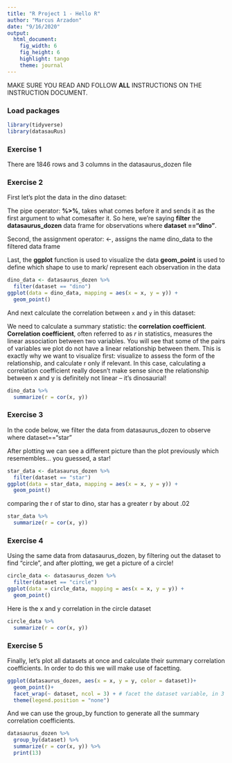 ```yaml
---
title: "R Project 1 - Hello R"
author: "Marcus Arzadon"
date: "9/16/2020"
output: 
  html_document: 
    fig_width: 6
    fig_height: 6
    highlight: tango
    theme: journal
---
```


MAKE SURE YOU READ AND FOLLOW **ALL** INSTRUCTIONS ON THE INSTRUCTION DOCUMENT. 

### Load packages

```r
library(tidyverse) 
library(datasauRus)
```


### Exercise 1

There are 1846 rows and 3 columns in the datasaurus_dozen file

### Exercise 2

First let's plot the data in the dino dataset:

The pipe operator: **%>%**, takes what comes before it and sends it as the first argument to what comesafter it. So here, we’re saying **filter** the **datasaurus_dozen** data frame for observations where **dataset =="dino"**.

Second, the assignment operator: <-, assigns the name dino_data to the filtered data frame

Last, the **ggplot** function is used to visualize the data 
**geom_point** is used to define which shape to use to mark/ represent each observation in the data

```r
dino_data <- datasaurus_dozen %>%
  filter(dataset == "dino")
ggplot(data = dino_data, mapping = aes(x = x, y = y)) +
  geom_point()
```

And next calculate the correlation between `x` and `y` in this dataset:

We need to calculate a summary statistic: the **correlation coefficient**.
**Correlation coefficient**, often referred to as *r* in statistics, measures the linear association between two variables. You will see that some of the pairs of variables we plot do not have a linear relationship between them. This is exactly why we want to visualize first: visualize to assess the form of the relationship, and
calculate r only if relevant. In this case, calculating a correlation coefficient really doesn’t make sense since the relationship between x and y is definitely not linear – it’s dinosaurial!

```r
dino_data %>%
  summarize(r = cor(x, y))
```

### Exercise 3

In the code below, we filter the data from datasaurus_dozen to observe where dataset=="star"

After plotting we can see a different picture than the plot previously which resemembles... you guessed, a star!

```r
star_data <- datasaurus_dozen %>%
  filter(dataset == "star")
ggplot(data = star_data, mapping = aes(x = x, y = y)) +
  geom_point()

```

comparing the r of star to dino, star has a greater r by about .02
 
```r
star_data %>%
  summarize(r = cor(x, y))
```

### Exercise 4

Using the same data from datasaurus_dozen, by filtering out the dataset to find "circle", and after plotting, we get a picture of a circle!

```r
circle_data <- datasaurus_dozen %>%
  filter(dataset == "circle")
ggplot(data = circle_data, mapping = aes(x = x, y = y)) +
  geom_point()
```

Here is the x and y correlation in the circle dataset
```r
circle_data %>%
  summarize(r = cor(x, y))
```

### Exercise 5

Finally, let’s plot all datasets at once and calculate their summary correlation coefficients. In order to do this
we will make use of facetting. 

```r
ggplot(datasaurus_dozen, aes(x = x, y = y, color = dataset))+
  geom_point()+
  facet_wrap(~ dataset, ncol = 3) + # facet the dataset variable, in 3 cols
  theme(legend.position = "none")
```

And we can use the group_by function to generate all the summary correlation coefficients.
```r
datasaurus_dozen %>%
  group_by(dataset) %>%
  summarize(r = cor(x, y)) %>%
  print(13)
```